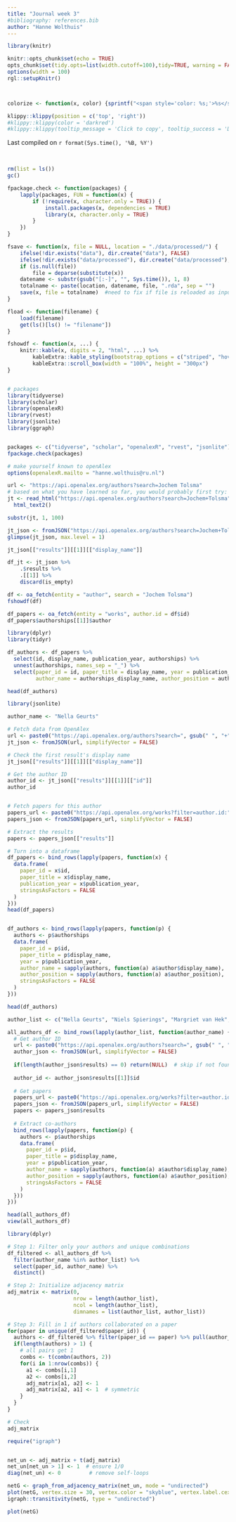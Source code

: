 ```yaml
---
title: "Journal week 3"
#bibliography: references.bib
author: "Hanne Wolthuis"
---
```




```r
library(knitr)

knitr::opts_chunk$set(echo = TRUE)
opts_chunk$set(tidy.opts=list(width.cutoff=100),tidy=TRUE, warning = FALSE, message = FALSE,comment = "#>", cache=TRUE, class.source=c("test"), class.output=c("test2"))
options(width = 100)
rgl::setupKnitr()



colorize <- function(x, color) {sprintf("<span style='color: %s;'>%s</span>", color, x) }

```

```r
klippy::klippy(position = c('top', 'right'))
#klippy::klippy(color = 'darkred')
#klippy::klippy(tooltip_message = 'Click to copy', tooltip_success = 'Done')
```

Last compiled on `r format(Sys.time(), '%B, %Y')`

<br>



```r

rm(list = ls())
gc()
```

```r
fpackage.check <- function(packages) {
    lapply(packages, FUN = function(x) {
        if (!require(x, character.only = TRUE)) {
            install.packages(x, dependencies = TRUE)
            library(x, character.only = TRUE)
        }
    })
}

fsave <- function(x, file = NULL, location = "./data/processed/") {
    ifelse(!dir.exists("data"), dir.create("data"), FALSE)
    ifelse(!dir.exists("data/processed"), dir.create("data/processed"), FALSE)
    if (is.null(file))
        file = deparse(substitute(x))
    datename <- substr(gsub("[:-]", "", Sys.time()), 1, 8)
    totalname <- paste(location, datename, file, ".rda", sep = "")
    save(x, file = totalname)  #need to fix if file is reloaded as input name, not as x. 
}

fload <- function(filename) {
    load(filename)
    get(ls()[ls() != "filename"])
}

fshowdf <- function(x, ...) {
    knitr::kable(x, digits = 2, "html", ...) %>%
        kableExtra::kable_styling(bootstrap_options = c("striped", "hover")) %>%
        kableExtra::scroll_box(width = "100%", height = "300px")
}
```


```r

```

```r

# packages 
library(tidyverse)
library(scholar)
library(openalexR)
library(rvest)
library(jsonlite)
library(ggraph)


packages <- c("tidyverse", "scholar", "openalexR", "rvest", "jsonlite")
fpackage.check(packages)
```
```r
# make yourself known to openAlex
options(openalexR.mailto = "hanne.wolthuis@ru.nl")
```





```r
url <- "https://api.openalex.org/authors?search=Jochem Tolsma"
# based on what you have learned so far, you would probably first try:
jt <- read_html("https://api.openalex.org/authors?search=Jochem+Tolsma") %>%
  html_text2()

substr(jt, 1, 100)
```

```r
jt_json <- fromJSON("https://api.openalex.org/authors?search=Jochem+Tolsma", simplifyVector = FALSE)
glimpse(jt_json, max.level = 1)
```
```r
jt_json[["results"]][[1]][["display_name"]]
```
```r
df_jt <- jt_json %>%
    .$results %>%
    .[[1]] %>%
    discard(is_empty)
```

```r
df <- oa_fetch(entity = "author", search = "Jochem Tolsma")
fshowdf(df)
```
```r
df_papers <- oa_fetch(entity = "works", author.id = df$id)
df_papers$authorships[[1]]$author
```
```r
library(dplyr)
library(tidyr)

df_authors <- df_papers %>%
  select(id, display_name, publication_year, authorships) %>%
  unnest(authorships, names_sep = "_") %>%
  select(paper_id = id, paper_title = display_name, year = publication_year,
         author_name = authorships_display_name, author_position = authorships_author_position)

head(df_authors)


```
```r
library(jsonlite)
```
```r
author_name <- "Nella Geurts"

# Fetch data from OpenAlex
url <- paste0("https://api.openalex.org/authors?search=", gsub(" ", "+", author_name))
jt_json <- fromJSON(url, simplifyVector = FALSE)

# Check the first result's display name
jt_json[["results"]][[1]][["display_name"]]
```


```r

# Get the author ID
author_id <- jt_json[["results"]][[1]][["id"]]
author_id


# Fetch papers for this author
papers_url <- paste0("https://api.openalex.org/works?filter=author.id:", author_id)
papers_json <- fromJSON(papers_url, simplifyVector = FALSE)

# Extract the results
papers <- papers_json[["results"]]

# Turn into a dataframe
df_papers <- bind_rows(lapply(papers, function(x) {
  data.frame(
    paper_id = x$id,
    paper_title = x$display_name,
    publication_year = x$publication_year,
    stringsAsFactors = FALSE
  )
}))
head(df_papers)



```

```r
df_authors <- bind_rows(lapply(papers, function(p) {
  authors <- p$authorships
  data.frame(
    paper_id = p$id,
    paper_title = p$display_name,
    year = p$publication_year,
    author_name = sapply(authors, function(a) a$author$display_name),
    author_position = sapply(authors, function(a) a$author_position),
    stringsAsFactors = FALSE
  )
}))

head(df_authors)

```

```r
author_list <- c("Nella Geurts", "Niels Spierings", "Margriet van Hek", "Saskia Glas", "Jochem Tolsma", "Peer Scheepers", "Gerbert Kraaykamp" )

all_authors_df <- bind_rows(lapply(author_list, function(author_name) {
  # Get author ID
  url <- paste0("https://api.openalex.org/authors?search=", gsub(" ", "+", author_name))
  author_json <- fromJSON(url, simplifyVector = FALSE)
  
  if(length(author_json$results) == 0) return(NULL)  # skip if not found
  
  author_id <- author_json$results[[1]]$id
  
  # Get papers
  papers_url <- paste0("https://api.openalex.org/works?filter=author.id:", author_id)
  papers_json <- fromJSON(papers_url, simplifyVector = FALSE)
  papers <- papers_json$results
  
  # Extract co-authors
  bind_rows(lapply(papers, function(p) {
    authors <- p$authorships
    data.frame(
      paper_id = p$id,
      paper_title = p$display_name,
      year = p$publication_year,
      author_name = sapply(authors, function(a) a$author$display_name),
      author_position = sapply(authors, function(a) a$author_position),
      stringsAsFactors = FALSE
    )
  }))
}))

head(all_authors_df)
view(all_authors_df)

```



```r
library(dplyr)

# Step 1: Filter only your authors and unique combinations
df_filtered <- all_authors_df %>%
  filter(author_name %in% author_list) %>%
  select(paper_id, author_name) %>%
  distinct()

# Step 2: Initialize adjacency matrix
adj_matrix <- matrix(0, 
                     nrow = length(author_list), 
                     ncol = length(author_list),
                     dimnames = list(author_list, author_list))

# Step 3: Fill in 1 if authors collaborated on a paper
for(paper in unique(df_filtered$paper_id)) {
  authors <- df_filtered %>% filter(paper_id == paper) %>% pull(author_name)
  if(length(authors) > 1) {
    # all pairs get 1
    combs <- t(combn(authors, 2))
    for(i in 1:nrow(combs)) {
      a1 <- combs[i,1]
      a2 <- combs[i,2]
      adj_matrix[a1, a2] <- 1
      adj_matrix[a2, a1] <- 1  # symmetric
    }
  }
}

# Check
adj_matrix

```

```r
require("igraph")


net_un <- adj_matrix + t(adj_matrix)
net_un[net_un > 1] <- 1  # ensure 1/0
diag(net_un) <- 0         # remove self-loops

netG <- graph_from_adjacency_matrix(net_un, mode = "undirected")
plot(netG, vertex.size = 30, vertex.color = "skyblue", vertex.label.cex = 0.8)
igraph::transitivity(netG, type = "undirected")

plot(netG)
```